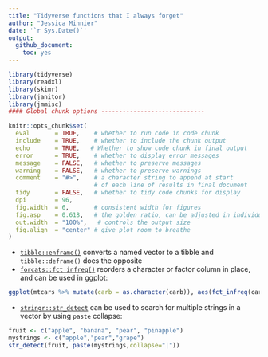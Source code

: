 ```yaml
---
title: "Tidyverse functions that I always forget"
author: "Jessica Minnier"
date: '`r Sys.Date()`'
output:   
  github_document:
    toc: yes
---
```


<!-- The .md file is generated from a .Rmd file, please edit the .Rmd file! -->

```r
library(tidyverse)
library(readxl)
library(skimr)
library(janitor)
library(jmmisc)
#### Global chunk options -----------------------------

knitr::opts_chunk$set(
  eval       = TRUE,    # whether to run code in code chunk
  include    = TRUE,    # whether to include the chunk output
  echo       = TRUE,   # Whether to show code chunk in final output
  error      = TRUE,    # whether to display error messages
  message    = FALSE,   # whether to preserve messages
  warning    = FALSE,   # whether to preserve warnings
  comment    = "#>",    # a character string to append at start
                        # of each line of results in final document
  tidy       = FALSE,   # whether to tidy code chunks for display
  dpi        = 96, 
  fig.width  = 6,       # consistent width for figures
  fig.asp    = 0.618,   # the golden ratio, can be adjusted in individual chunks
  out.width  = "100%",   # controls the output size
  fig.align  = "center" # give plot room to breathe
)
```


- [`tibble::enframe()`](https://tibble.tidyverse.org/reference/enframe.html) converts a named vector to a tibble and `tibble::deframe()` does the opposite
- [`forcats::fct_infreq()`](https://forcats.tidyverse.org/reference/fct_inorder.html) reorders a character or factor column in place, and can be used in ggplot:
```r
ggplot(mtcars %>% mutate(carb = as.character(carb)), aes(fct_infreq(carb),fill=carb)) + geom_bar()
```

- [`stringr::str_detect`](https://stringr.tidyverse.org/reference/str_detect.html) can be used to search for multiple strings in a vector by using `paste` collapse:

```r
fruit <- c("apple", "banana", "pear", "pinapple")
mystrings <- c("apple","pear","grape")
str_detect(fruit, paste(mystrings,collapse="|"))
```

